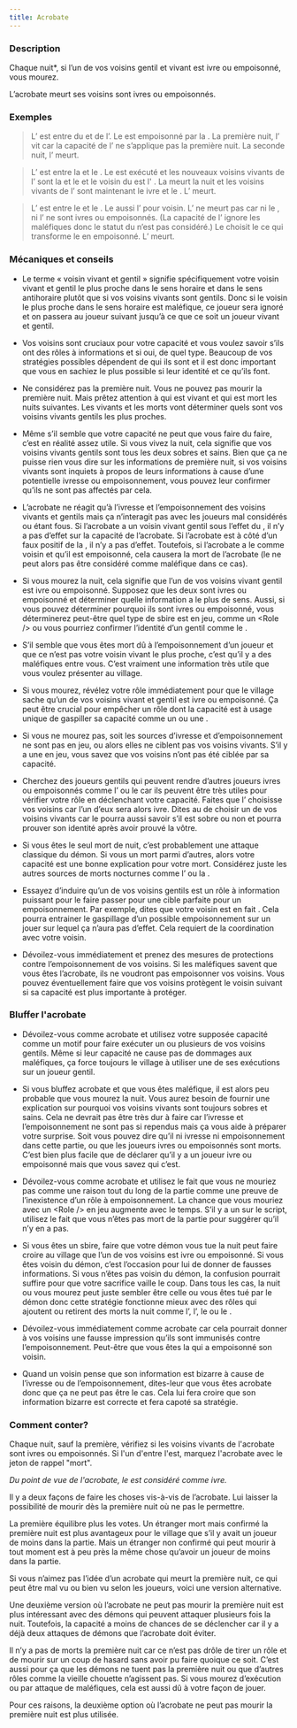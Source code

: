 ```yaml
---
title: Acrobate
---
```



<Role ACROBATE header />

### Description

Chaque nuit*, si l’un de vos voisins gentil et vivant est ivre ou empoisonné, vous mourez.

L’acrobate meurt ses voisins sont ivres ou empoisonnés. 

### Exemples 

> L’<Role ACROBATE /> est entre du <Role LYCANTHROPE /> et de l’<Role AMNESIQUE />. Le <Role LYCANTHROPE /> est empoisonné par la <Role VEUVE_NOIRE />. La première nuit, l’<Role ACROBATE /> vit car la capacité de l’<Role ACROBATE /> ne s’applique pas la première nuit. La seconde nuit, l’<Role ACROBATE /> meurt.

> L’<Role ACROBATE /> est entre la <Role GITANE /> et le <Role SOLDAT />. Le <Role SOLDAT /> est exécuté et les nouveaux voisins vivants de l’<Role ACROBATE /> sont la <Role GITANE /> et le <Role BOOMDANDY /> et le voisin du <Role BOOMDANDY /> est l'<Role HERBORISTE /> . La <Role GITANE /> meurt la nuit et les voisins vivants de l’<Role ACROBATE /> sont maintenant le <Role MARIN /> ivre et le <Role BOOMDANDY />. L’<Role ACROBATE /> meurt.

> L’<Role ACROBATE /> est entre le <Role IMP /> et le <Role REVEUR />. Le <Role IMP /> aussi l’<Role HORLOGER /> pour voisin. L’<Role ACROBATE /> ne meurt pas car ni le <Role REVEUR />, ni l’<Role HORLOGER /> ne sont ivres ou empoisonnés. (La capacité de l’<Role ACROBATE /> ignore les maléfiques donc le statut du <Role IMP /> n’est pas considéré.) Le <Role CHARMEUR_DE_SERPENT /> choisit le <Role IMP /> ce qui transforme le <Role IMP /> en <Role CHARMEUR_DE_SERPENT /> empoisonné. L’<Role ACROBATE /> meurt.

### Mécaniques et conseils

- Le terme « voisin vivant et gentil » signifie spécifiquement votre voisin vivant et gentil le plus proche dans le sens horaire et dans le sens antihoraire plutôt que si vos voisins vivants sont gentils. Donc si le voisin le plus proche dans le sens horaire est maléfique, ce joueur sera ignoré et on passera au joueur suivant jusqu’à ce que ce soit un joueur vivant et gentil.

- Vos voisins sont cruciaux pour votre capacité et vous voulez savoir s’ils ont des rôles à informations et si oui, de quel type. Beaucoup de vos stratégies possibles dépendent de qui ils sont et il est donc important que vous en sachiez le plus possible si leur identité et ce qu’ils font.

- Ne considérez pas la première nuit. Vous ne pouvez pas mourir la première nuit. Mais prêtez attention à qui est vivant et qui est mort les nuits suivantes. Les vivants et les morts vont déterminer quels sont vos voisins vivants gentils les plus proches.

- Même s’il semble que votre capacité ne peut que vous faire du faire, c’est en réalité assez utile. Si vous vivez la nuit, cela signifie que vos voisins vivants gentils sont tous les deux sobres et sains. Bien que ça ne puisse rien vous dire sur les informations de première nuit, si vos voisins vivants sont inquiets à propos de leurs informations à cause d’une potentielle ivresse ou empoisonnement, vous pouvez leur confirmer qu’ils ne sont pas affectés par cela. 

- L’acrobate ne réagit qu’à l’ivresse et l’empoisonnement des voisins vivants et gentils mais ça n’interagit pas avec les joueurs mal considérés ou étant fous. Si l’acrobate a un voisin vivant gentil sous l’effet du <Role MANIPULATEUR />, il n’y a pas d’effet sur la capacité de l’acrobate. Si l’acrobate est à côté d’un faux positif de la <Role VOYANTE />, il n’y a pas d’effet. Toutefois, si l’acrobate a le <Role RECLUS /> comme voisin et qu’il est empoisonné, cela causera la mort de l’acrobate (le <Role RECLUS /> ne peut alors pas être considéré comme maléfique dans ce cas).

- Si vous mourez la nuit, cela signifie que l’un de vos voisins vivant gentil est ivre ou empoisonné. Supposez que les deux sont ivres ou empoisonné et déterminer quelle information a le plus de sens. Aussi, si vous pouvez déterminer pourquoi ils sont ivres ou empoisonné, vous déterminerez peut-être quel type de sbire est en jeu, comme un <Role <Role EMPOISONNEUR /> /> ou vous pourriez confirmer l’identité d’un gentil comme le <Role MARIN />.

- S’il semble que vous êtes mort dû à l’empoisonnement d’un joueur et que ce n’est pas votre voisin vivant le plus proche, c’est qu’il y a des maléfiques entre vous. C’est vraiment une information très utile que vous voulez présenter au village.

- Si vous mourez, révélez votre rôle immédiatement pour que le village sache qu’un de vos voisins vivant et gentil est ivre ou empoisonné. Ça peut être crucial pour empêcher un rôle dont la capacité est à usage unique de gaspiller sa capacité comme un <Role MERCENAIRE /> ou une <Role COUTURIERE />.

- Si vous ne mourez pas, soit les sources d’ivresse et d’empoisonnement ne sont pas en jeu, ou alors elles ne ciblent pas vos voisins vivants. S’il y a une <Role VEUVE_NOIRE /> en jeu, vous savez que vos voisins n’ont pas été ciblée par sa capacité.

- Cherchez des joueurs gentils qui peuvent rendre d’autres joueurs ivres ou empoisonnés comme l’<Role AUBERGISTE /> ou le <Role MARIN /> car ils peuvent être très utiles pour vérifier votre rôle en déclenchant votre capacité. Faites que l’<Role AUBERGISTE /> choisisse vos voisins car l’un d’eux sera alors ivre. Dites au <Role MARIN /> de choisir un de vos voisins vivants car le <Role MARIN /> pourra aussi savoir s’il est sobre ou non et pourra prouver son identité après avoir prouvé la vôtre.

- Si vous êtes le seul mort de nuit, c’est probablement une attaque classique du démon. Si vous un mort parmi d’autres, alors votre capacité est une bonne explication pour votre mort. Considérez juste les autres sources de morts nocturnes comme l’<Role ASSASSIN /> ou la <Role COMMERE />.

- Essayez d’induire qu’un de vos voisins gentils est un rôle à information puissant pour le faire passer pour une cible parfaite pour un empoisonnement. Par exemple, dites que votre voisin <Role HORLOGER /> est en fait <Role AERONAUTE />. Cela pourra entrainer le gaspillage d’un possible empoisonnement sur un jouer sur lequel ça n’aura pas d’effet. Cela requiert de la coordination avec votre voisin. 

- Dévoilez-vous immédiatement et prenez des mesures de protections contre l’empoisonnement de vos voisins. Si les maléfiques savent que vous êtes l’acrobate, ils ne voudront pas empoisonner vos voisins. Vous pouvez éventuellement faire que vos voisins protègent le voisin suivant si sa capacité est plus importante à protéger.

### Bluffer l'acrobate

- Dévoilez-vous comme acrobate et utilisez votre supposée capacité comme un motif pour faire exécuter un ou plusieurs de vos voisins gentils. Même si leur capacité ne cause pas de dommages aux maléfiques, ça force toujours le village à utiliser une de ses exécutions sur un joueur gentil.

- Si vous bluffez acrobate et que vous êtes maléfique, il est alors peu probable que vous mourez la nuit. Vous aurez besoin de fournir une explication sur pourquoi vos voisins vivants sont toujours sobres et sains. Cela ne devrait pas être très dur à faire car l’ivresse et l’empoisonnement ne sont pas si rependus mais ça vous aide à préparer votre surprise. Soit vous pouvez dire qu’il ni ivresse ni empoisonnement dans cette partie, ou que les joueurs ivres ou empoisonnés sont morts. C’est bien plus facile que de déclarer qu’il y a un joueur ivre ou empoisonné mais que vous savez qui c’est.

- Dévoilez-vous comme acrobate et utilisez le fait que vous ne mouriez pas comme une raison tout du long de la partie comme une preuve de l’inexistence d’un rôle à empoisonnement. La chance que vous mouriez avec un <Role <Role EMPOISONNEUR /> /> en jeu augmente avec le temps. S’il y a un <Role EMPOISONNEUR /> sur le script, utilisez le fait que vous n’êtes pas mort de la partie pour suggérer qu’il n’y en a pas. 

- Si vous êtes un sbire, faire que votre démon vous tue la nuit peut faire croire au village que l’un de vos voisins est ivre ou empoisonné. Si vous êtes voisin du démon, c’est l’occasion pour lui de donner de fausses informations. Si vous n’êtes pas voisin du démon, la confusion pourrait suffire pour que votre sacrifice vaille le coup. Dans tous les cas, la nuit ou vous mourez peut juste sembler être celle ou vous êtes tué par le démon donc cette stratégie fonctionne mieux avec des rôles qui ajoutent ou retirent des morts la nuit comme l’<Role AUBERGISTE />, l’<Role HERBORISTE />, le <Role SOLDAT /> ou le <Role CONSPIRATEUR />. 

- Dévoilez-vous immédiatement comme acrobate car cela pourrait donner à vos voisins une fausse impression qu’ils sont immunisés contre l’empoisonnement. Peut-être que vous êtes la <Role VEUVE_NOIRE /> qui a empoisonné son voisin.

- Quand un voisin pense que son information est bizarre à cause de l’ivresse ou de l’empoisonnement, dites-leur que vous êtes acrobate donc que ça ne peut pas être le cas. Cela lui fera croire que son information bizarre est correcte et fera capoté sa stratégie. 

### Comment conter?

Chaque nuit, sauf la première, vérifiez si les voisins vivants de l'acrobate sont ivres ou empoisonnés. Si l'un d'entre l'est, marquez l'acrobate avec le jeton de rappel "mort".

_Du point de vue de l'acrobate, le <Role SOULARD /> est considéré comme ivre._



Il y a deux façons de faire les choses vis-à-vis de l’acrobate. Lui laisser la possibilité de mourir dès la première nuit où ne pas le permettre.

La première équilibre plus les votes. Un étranger mort mais confirmé la première nuit est plus avantageux pour le village que s’il y avait un joueur de moins dans la partie. Mais un étranger non confirmé qui peut mourir à tout moment est à peu près la même chose qu’avoir un joueur de moins dans la partie.

Si vous n’aimez pas l’idée d’un acrobate qui meurt la première nuit, ce qui peut être mal vu ou bien vu selon les joueurs, voici une version alternative.

Une deuxième version où l’acrobate ne peut pas mourir la première nuit est plus intéressant avec des démons qui peuvent attaquer plusieurs fois la nuit. Toutefois, la capacité a moins de chances de se déclencher car il y a déjà deux attaques de démons que l’acrobate doit éviter.

Il n’y a pas de morts la première nuit car ce n’est pas drôle de tirer un rôle et de mourir sur un coup de hasard sans avoir pu faire quoique ce soit. C’est aussi pour ça que les démons ne tuent pas la première nuit ou que d’autres rôles comme la vieille chouette n’agissent pas. Si vous mourez d’exécution ou par attaque de maléfiques, cela est aussi dû à votre façon de jouer.

Pour ces raisons, la deuxième option où l’acrobate ne peut pas mourir la première nuit est plus utilisée.




